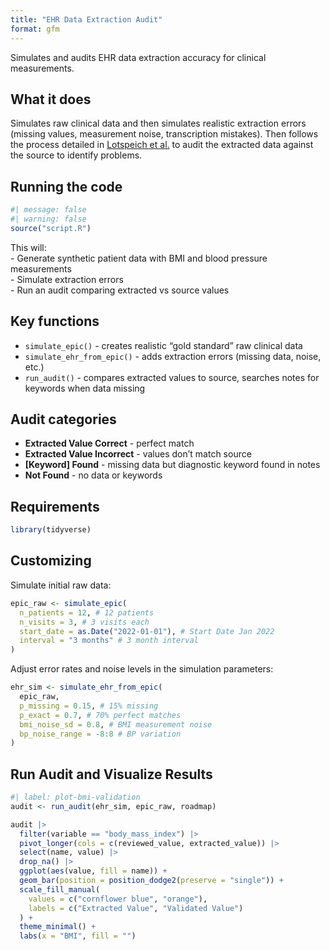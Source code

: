 ```yaml
---
title: "EHR Data Extraction Audit"
format: gfm
---
```


Simulates and audits EHR data extraction accuracy for clinical measurements.

## What it does

Simulates raw clinical data and then simulates realistic extraction errors (missing values, measurement noise, transcription mistakes). Then follows the process detailed in [Lotspeich et al.](https://arxiv.org/abs/2502.05380) to audit the extracted data against the source to identify problems.

## Running the code

```r
#| message: false
#| warning: false
source("script.R")
```

This will:  
- Generate synthetic patient data with BMI and blood pressure measurements  
- Simulate extraction errors  
- Run an audit comparing extracted vs source values

## Key functions

- `simulate_epic()` - creates realistic "gold standard" raw clinical data
- `simulate_ehr_from_epic()` - adds extraction errors (missing data, noise, etc.)
- `run_audit()` - compares extracted values to source, searches notes for keywords when data missing

## Audit categories

- **Extracted Value Correct** - perfect match
- **Extracted Value Incorrect** - values don't match source  
- **[Keyword] Found** - missing data but diagnostic keyword found in notes
- **Not Found** - no data or keywords

## Requirements

```r
library(tidyverse)
```

## Customizing

Simulate initial raw data:

```r
epic_raw <- simulate_epic(
  n_patients = 12, # 12 patients
  n_visits = 3, # 3 visits each
  start_date = as.Date("2022-01-01"), # Start Date Jan 2022
  interval = "3 months" # 3 month interval
)
```

Adjust error rates and noise levels in the simulation parameters:

```r
ehr_sim <- simulate_ehr_from_epic(
  epic_raw,
  p_missing = 0.15, # 15% missing
  p_exact = 0.7, # 70% perfect matches
  bmi_noise_sd = 0.8, # BMI measurement noise
  bp_noise_range = -8:8 # BP variation
)
```

## Run Audit and Visualize Results

```r
#| label: plot-bmi-validation
audit <- run_audit(ehr_sim, epic_raw, roadmap)

audit |>
  filter(variable == "body_mass_index") |>
  pivot_longer(cols = c(reviewed_value, extracted_value)) |>
  select(name, value) |>
  drop_na() |>
  ggplot(aes(value, fill = name)) +
  geom_bar(position = position_dodge2(preserve = "single")) +
  scale_fill_manual(
    values = c("cornflower blue", "orange"),
    labels = c("Extracted Value", "Validated Value")
  ) +
  theme_minimal() +
  labs(x = "BMI", fill = "")
```